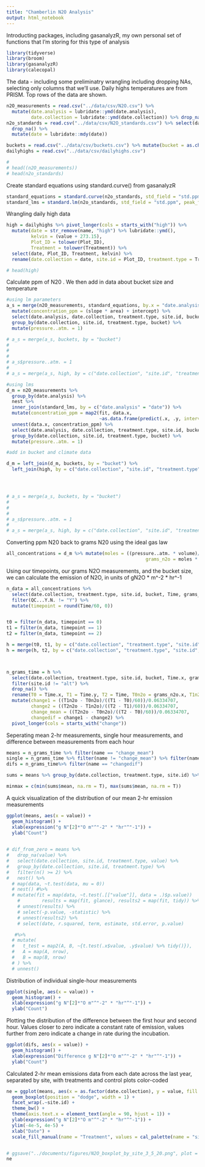 ```yaml
---
title: "Chamberlin N2O Analysis"
output: html_notebook
---
```


Introducting packages, including gasanalyzR, my own personal set of functions that I'm storing for this type of analysis
```r
library(tidyverse)
library(broom)
library(gasanalyzR)
library(calecopal)
```


The data - including some preliminatry wrangling including dropping NAs, selecting only columns that we'll use. Daily highs temperatures are from PRISM. Top rows of the data are shown.
```r

n2O_measurements = read.csv("../data/csv/N2O.csv") %>% 
  mutate(date.analysis = lubridate::ymd(date.analysis),
         date.collection = lubridate::ymd(date.collection)) %>% drop_na(date.analysis)
n2o_standards = read.csv("../data/csv/N2O_standards.csv") %>% select(date, std.ppm, area) %>%
  drop_na() %>%
  mutate(date = lubridate::mdy(date))

buckets = read.csv("../data/csv/buckets.csv") %>% mutate(bucket = as.character(bucket))
dailyhighs = read.csv("../data/csv/dailyhighs.csv")

# 
# head((n2O_measurements))
# head(n2o_standards)

```




Create standard equations using standard.curve() from gasanalyzR
```r
standard_equations = standard.curve(n2o_standards, std_field = "std.ppm", peak_field = "area")
standard_lms = standard.lm(n2o_standards, std_field = "std.ppm", peak_field = "area")


```







Wrangling daily high data

```r
high = dailyhighs %>% pivot_longer(cols = starts_with("high")) %>%
  mutate(date = str_remove(name, "high") %>% lubridate::ymd(),
         kelvin = (value + 273.15),
         Plot_ID = tolower(Plot_ID),
         Treatment = tolower(Treatment)) %>%
  select(date, Plot_ID, Treatment, kelvin) %>%
  rename(date.collection = date, site.id = Plot_ID, treatment.type = Treatment)

# head(high)
```

Calculate  ppm of N20 . We then add in data about bucket size and temperature

```r
#using lm parameters
a_s = merge(n2O_measurements, standard_equations, by.x = "date.analysis", by.y = "date") %>% 
  mutate(concentration_ppm = (slope * area) + intercept) %>%
  select(date.analysis, date.collection, treatment.type, site.id, bucket, area, Time, QC...Y.N., concentration_ppm) %>%
  group_by(date.collection, site.id, treatment.type, bucket) %>%
  mutate(pressure..atm. = 1)

# a_s = merge(a_s, buckets, by = "bucket")
# 
# 
# 
# a_s$pressure..atm. = 1
# 
# a_s = merge(a_s, high, by = c("date.collection", "site.id", "treatment.type"), all.x = TRUE)

```

```r
#using lms
d_m = n2O_measurements %>%
  group_by(date.analysis) %>%
  nest %>%
  inner_join(standard_lms, by = c("date.analysis" = "date")) %>%
  mutate(concentration_ppm = map2(fit, data.x, 
                                  ~as.data.frame(predict(.x, .y, interval = "confidence")))) %>%
  unnest(data.x, concentration_ppm) %>%
  select(date.analysis, date.collection, treatment.type, site.id, bucket, area, Time, QC...Y.N., concentration_ppm = fit1, lwr, upr) %>%
  group_by(date.collection, site.id, treatment.type, bucket) %>%
  mutate(pressure..atm. = 1)

#add in bucket and climate data

d_m = left_join(d_m, buckets, by = "bucket") %>%
  left_join(high, by = c("date.collection", "site.id", "treatment.type"))




# a_s = merge(a_s, buckets, by = "bucket")
# 
# 
# 
# a_s$pressure..atm. = 1
# 
# a_s = merge(a_s, high, by = c("date.collection", "site.id", "treatment.type"), all.x = TRUE)

```

Converting ppm N20 back to grams N20 using the ideal gas law
```r
all_concentrations = d_m %>% mutate(moles = ((pressure..atm. * volume)/(0.082057 * kelvin)) * concentration_ppm/1000000,
                                                   grams_n2o = moles * 44.013)


```

Using our timepoints, our grams N2O measurements, and the bucket size, we can calculate the emission of N2O, in units of gN2O * m^-2 * hr^-1
```r
n_data = all_concentrations %>% 
  select(date.collection, treatment.type, site.id, bucket, Time, grams_n2o, QC...Y.N.) %>% 
  filter(QC...Y.N. != "Y") %>%
  mutate(timepoint = round(Time/60, 0))


t0 = filter(n_data, timepoint == 0)
t1 = filter(n_data, timepoint == 1)
t2 = filter(n_data, timepoint == 2)

h = merge(t0, t1, by = c("date.collection", "treatment.type", "site.id", "bucket"), all = T)
h = merge(h, t2, by = c("date.collection", "treatment.type", "site.id", "bucket"), all = T)



n_grams_time = h %>% 
  select(date.collection, treatment.type, site.id, bucket, Time.x, grams_n2o.x, Time.y, grams_n2o.y, Time, grams_n2o) %>% 
  filter(site.id != "alt") %>%
  drop_na() %>%
  rename(T0 = Time.x, T1 = Time.y, T2 = Time, T0n2o = grams_n2o.x, T1n2o = grams_n2o.y, T2n2o = grams_n2o) %>%
  mutate(change1 = ((T1n2o - T0n2o)/((T1 - T0)/60))/0.06334707,
         change2 = ((T2n2o - T1n2o)/((T2 - T1)/60))/0.06334707,
         change_mean = ((T2n2o - T0n2o)/((T2 - T0)/60))/0.06334707,
         changedif = change1 - change2) %>%
  pivot_longer(cols = starts_with("change"))


```

Seperating mean 2-hr measurements, single hour measurements, and difference between measurements from each hour

```r
means = n_grams_time %>% filter(name == "change_mean")
single = n_grams_time %>% filter(name != "change_mean") %>% filter(name != "changedif")
difs = n_grams_time%>% filter(name == "changedif")
```

```r
sums = means %>% group_by(date.collection, treatment.type, site.id) %>% summarise(mean = mean(value), n = n())

minmax = c(min(sums$mean, na.rm = T), max(sums$mean, na.rm = T))
```

A quick visualization of the distribution of our mean 2-hr emission measurements
```r
ggplot(means, aes(x = value)) + 
  geom_histogram() +
  xlab(expression("g N"[2]*"O m"^"-2" * "hr"^"-1")) +
  ylab("Count")
  
```

```r
# dif_from_zero = means %>%
#   drop_na(value) %>%
#   select(date.collection, site.id, treatment.type, value) %>%
#   group_by(date.collection, site.id, treatment.type) %>%
#   filter(n() >= 2) %>%
#   nest() %>%
  # map(data, ~t.test(data, mu = 0))
  # nest() #%>%
  # mutate(fit = map(data, ~t.test(.[["value"]], data = .)$p.value))
    #        results = map(fit, glance), results2 = map(fit, tidy)) %>%
    # unnest(results) %>%
    # select(-p.value, -statistic) %>%
    # unnest(results2) %>%
    # select(date, r.squared, term, estimate, std.error, p.value)

   #%>%
  # mutate(
  #   t_test = map2(A, B, ~{t.test(.x$value, .y$value) %>% tidy()}),
  #   A = map(A, nrow),
  #   B = map(B, nrow)
  # ) %>%
  # unnest()


```


Distribution of individual single-hour measurements
```r
ggplot(single, aes(x = value)) + 
  geom_histogram() +
  xlab(expression("g N"[2]*"O m"^"-2" * "hr"^"-1")) +
  ylab("Count")
```


Plotting the distribution of the difference between the first hour and second hour. Values closer to zero indicate a constant rate of emission, values further from zero indicate a change in rate during the incubation.
```r
ggplot(difs, aes(x = value)) + 
  geom_histogram() +
  xlab(expression("Difference g N"[2]*"O m"^"-2" * "hr"^"-1")) +
  ylab("Count")
```

Calculated 2-hr mean emissions data from each date across the last year, separated by site, with treatments and control plots color-coded
```r


ne = ggplot(means, aes(x = as.factor(date.collection), y = value, fill = treatment.type)) +
  geom_boxplot(position = "dodge", width = 1) +
  facet_wrap(.~site.id) +
  theme_bw() +
  theme(axis.text.x = element_text(angle = 90, hjust = 1)) +
  ylab(expression("g N"[2]*"O m"^"-2" * "hr"^"-1")) +
  ylim(-4e-5, 4e-5) +
  xlab("Date") +
  scale_fill_manual(name = "Treatment", values = cal_palette(name = "sierra2", n = 2, type = "discrete"), labels = c("No Compost", "Compost"))


# ggsave("../documents/figures/N2O_boxplot_by_site_3_5_20.png", plot = ne, device = "png", width = 12, height = 8)
ne

```





